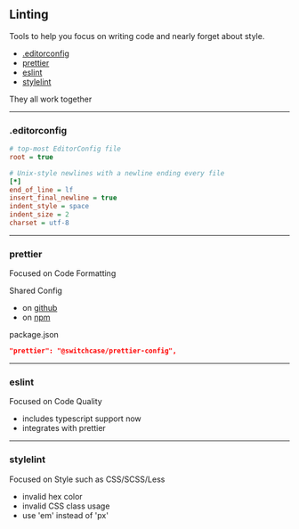 ## Linting

Tools to help you focus on writing code and nearly forget about style.

- [.editorconfig](https://editorconfig.org/) 
- [prettier](https://prettier.io/)
- [eslint](https://eslint.org/)
- [stylelint](https://stylelint.io/)

They all work together

---
### .editorconfig

```ini
# top-most EditorConfig file
root = true

# Unix-style newlines with a newline ending every file
[*]
end_of_line = lf
insert_final_newline = true
indent_style = space
indent_size = 2
charset = utf-8
```

---

### prettier

Focused on Code Formatting

Shared Config

- on [github](https://github.com/SwitchCaseGroup/switchcase-prettier-config)
- on [npm](https://www.npmjs.com/package/@switchcase/prettier-config)

package.json

```json
"prettier": "@switchcase/prettier-config",
```

---

### eslint

Focused on Code Quality

- includes typescript support now
- integrates with prettier

--- 

### stylelint

Focused on Style such as CSS/SCSS/Less

- invalid hex color
- invalid CSS class usage
- use 'em' instead of 'px'
